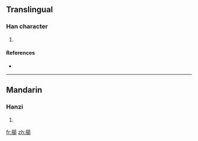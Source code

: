 ==Translingual==

===Han character===
{{Han char|rn=64|rad=手|as=15|sn=18|four=5802<sub>7</sub>|canj=手竹日中 (QHAL)}}

# {{defn|Han|sort=手15}}

====References====
* {{Han ref|kx=0461.030|dkj=12894|dj=0810.110|hdz=31981.020|uh=64F3|ud=25843|bh=E9AD|bd=59821}}

----

==Mandarin==

===Hanzi===
{{cmn-hanzi|pin=[[jié]] ([[jie2]]), [[mā]] ([[ma1]]), [[mí]] ([[mi2]])|wg=chieh<sup>2</sup>, ma<sup>1</sup>, mi<sup>2</sup>}}

# {{defn|Mandarin|sort=手15}}

[[fr:擳]]
[[zh:擳]]
